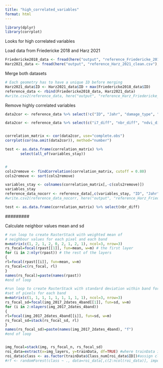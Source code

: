 ```yaml
---
title: "high_correlated_variables"
format: html
---
```


```r
library(dplyr)
library(corrplot)
```

Looks for high correlated variables

Load data from Friedericke 2018 and Harz 2021

```r
Friedericke2018_data <- fread(here("output", "reference_Friedericke_2018_clean.csv"), dec = ",")
Harz2021_data <- fread(here("output", "reference_Harz_2021_clean.csv"), dec = ",")
```

Merge both datasets

```r
# Each geometry has to have a unique ID before merging
Harz2021_data$ID <- Harz2021_data$ID + max(Friedericke2018_data$ID)
reference_data <- rbind(Friedericke2018_data, Harz2021_data)
#write.csv2(reference_data, here("output", "reference_Harz_Friedericke_2021_2018.csv"), row.names=FALSE)
```

Remove highly correlated variables

```r
data2cor <- reference_data %>% select(!c("ID", "Jahr", "damage_type", "damage_class"))

data2cor <- reference_data %>% select(c("i7_diff", "nbr_diff", "ndvi_diff", "swir2_diff", "swir1_diff", "red_diff", "i6_diff", "ndwi_diff", "gndvi_diff", "swir1_past"))


correlation_matrix <- cor(data2cor, use="complete.obs")
corrplot(cor(na.omit(data2cor)), method="number")

test <- as.data.frame(correlation_matrix) %>% 
       select(all_of(variables_stay))


# 
cols2remove <- findCorrelation(correlation_matrix, cutoff = 0.80)
cols2remove <- sort(cols2remove)

variables_stay <- colnames(correlation_matrix[,-c(cols2remove)])
variables_stay
reference_data_nocorr <- reference_data[,c(variables_stay, "ID", "Jahr", "damage_type", "damage_class")]
#write.csv2(reference_data_nocorr, here("output", "reference_Harz_Friedericke_2021_2018_lowCorr.csv"), row.names=FALSE)

test <- as.data.frame(correlation_matrix) %>% select(nbr_diff)
```

\#########

Calculate neighbor values mean and sd

```r
# run loop to create RasterStack with weighted mean of 
# neighbour values for each pixel and each band
m=matrix(c(1, 2, 1, 2, 0, 2, 1, 2, 1), ncol=3, nrow=3)
rs_focal=focal(rpast[[1]], fun=mean, w=m) # the first layer
for (i in 2:nlyr(rpast)) # the rest of the layers
{
rl=focal(rpast[[i]], fun=mean, w=m)
rs_focal=c(rs_focal, rl)
}
names(rs_focal)=paste(names(rpast))
#end of loop

#run loop to create RasterStack with standard deviation within band for
#set of pixels for each band
m=matrix(c(1, 1, 1, 1, 1, 1, 1, 1, 1), ncol=3, nrow=3)
rs_focal_sd=focal(img_2017_2dates_4band[[1]], fun=sd, w=m)
for (i in 2:nlayers(img_2017_2dates_4band))
{
rl=focal(img_2017_2dates_4band[[i]], fun=sd, w=m)
rs_focal_sd=stack(rs_focal_sd, rl)
}
names(rs_focal_sd)=paste(names(img_2017_2dates_4band), "f")
#end of loop


img_focal=stack(img, rs_focal_n, rs_focal_sd)
roi_data=extract(x=img_layers, y=trainData, df=TRUE) #where trainData is  training polygon for classification
roi_data$class <- as.factor(trainData$Class_num[roi_data$ID])#assign class to each row as a column
#rf <- randomForest(class ~ ., data=roi_data[,c(2:ncol(roi_data)], importance=TRUE)
```

### 

